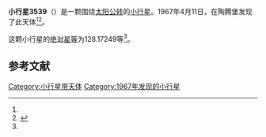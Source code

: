 {{Infobox planet
| bgcolour = #FFFFC0
| name = 3539 Weimar
| symbol = 
| image = 
| caption = 
| discovery = yes
| discovery_ref = 
| discoverer = {{link-en|佛蒙特·伯根|Freimut Börngen}}
| discovery_site = [[陶腾堡|陶腾堡]] 
| discovered = 1967年4月11日
| designations = yes
| mp_name = 
| named_after = 
| alt_names = 1967 GF1/ 1950 JA / 1955 RH / 1981 QK2
| mp_category = [[主带小行星|主带小行星]]
| orbit_ref = <ref name="a">[http://ssd.jpl.nasa.gov/sbdb.cgi?sstr=3539 3539 Weimar] {{Wayback|url=http://ssd.jpl.nasa.gov/sbdb.cgi?sstr=3539 |date=20200917184007 }}，小行星數據庫瀏覽器（JPL Small-Body Database Browser）－[[美国国家航空航天局|美国国家航空航天局]]喷气推进实验室</ref>
| epoch = 2456400.5 (2013年4月18日更新)
| aphelion = {{convert|3.0752999|AU|km|3|abbr=on|lk=out}}
| perihelion = {{convert|2.2468047|AU|km|3|abbr=on}}
| semimajor = {{convert|2.6610523|AU|km|3|abbr=on}}
| eccentricity = 0.1556706
| period = 1585.544904 [[日|日]]<br />4.34[[儒略年|儒略年]]
| avg_speed = 
| inclination = 13.64026
| asc_node = 141.30051
| mean_anomaly = 
| arg_peri = 128.17249
| satellites = 
| physical_characteristics = yes
| dimensions = 
| mass = 
| density = 
| surface_grav = 
| escape_velocity = 
| sidereal_day = 
| axial_tilt = 
| pole_ecliptic_lat = 
| pole_ecliptic_lon = 
| albedo = 
| temperatures= 
| temp_name1 = 
| mean_temp_1 = 
| max_temp_1 = 
| temp_name2 = 
| max_temp_2 = 
| spectral_type = 
| abs_magnitude = 128.17249
}}

'''小行星3539'''（{{lang-en|3539 Weimar}}）是一颗围绕[[太阳|太阳]][[公转|公转]]的[[小行星|小行星]]。1967年4月11日，{{link-en|佛蒙特·伯根|Freimut Börngen}}在陶腾堡发现了此天体<ref name="a" /><ref>{{cite news|title=小行星列表|url=http://cfa-www.harvard.edu/iau/lists/NumberedMPs.txt|accessdate=2013-07-08|newspaper=哈佛大学|archive-date=2008-05-17|archive-url=https://web.archive.org/web/20080517010638/http://cfa-www.harvard.edu/iau/lists/NumberedMPs.txt|dead-url=no}}</ref>。

这颗小行星的[[绝对星等|绝对星等]]为128.17249等<ref name="a" />。

==参考文献==
{{reflist}}
{{Minor Planet Number|[[小行星3538|小行星3538]]|[[小行星3540|小行星3540]]}}

{{小天体}}

[[Category:小行星带天体|Category:小行星带天体]]
[[Category:1967年发现的小行星|Category:1967年发现的小行星]]

{{asteroid-stub}}